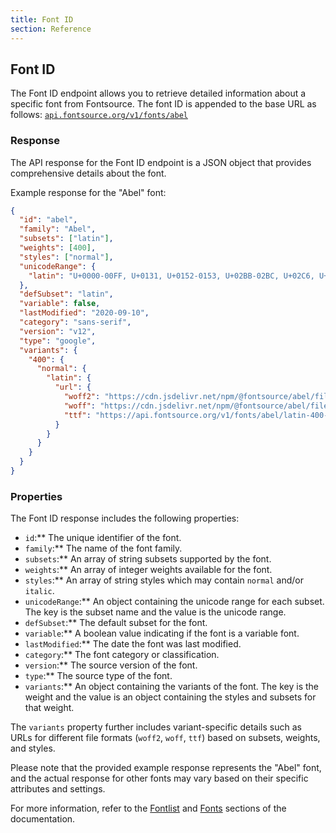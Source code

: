 ```yaml
---
title: Font ID
section: Reference
---
```


## Font ID

The Font ID endpoint allows you to retrieve detailed information about a specific font from Fontsource. The font ID is appended to the base URL as follows: [`api.fontsource.org/v1/fonts/abel`](https://api.fontsource.org/v1/fonts/abel)

### Response

The API response for the Font ID endpoint is a JSON object that provides comprehensive details about the font.

Example response for the "Abel" font:

```json
{
  "id": "abel",
  "family": "Abel",
  "subsets": ["latin"],
  "weights": [400],
  "styles": ["normal"],
  "unicodeRange": {
    "latin": "U+0000-00FF, U+0131, U+0152-0153, U+02BB-02BC, U+02C6, U+02DA, U+02DC, U+2000-206F, U+2074, U+20AC, U+2122, U+2191, U+2193, U+2212, U+2215, U+FEFF, U+FFFD"
  },
  "defSubset": "latin",
  "variable": false,
  "lastModified": "2020-09-10",
  "category": "sans-serif",
  "version": "v12",
  "type": "google",
  "variants": {
    "400": {
      "normal": {
        "latin": {
          "url": {
            "woff2": "https://cdn.jsdelivr.net/npm/@fontsource/abel/files/abel-latin-400-normal.woff2",
            "woff": "https://cdn.jsdelivr.net/npm/@fontsource/abel/files/abel-latin-400-normal.woff",
            "ttf": "https://api.fontsource.org/v1/fonts/abel/latin-400-normal.ttf"
          }
        }
      }
    }
  }
}
```

### Properties

The Font ID response includes the following properties:

- `id`:** The unique identifier of the font.
- `family`:** The name of the font family.
- `subsets`:** An array of string subsets supported by the font.
- `weights`:** An array of integer weights available for the font.
- `styles`:** An array of string styles which may contain `normal` and/or `italic`.
- `unicodeRange`:** An object containing the unicode range for each subset. The key is the subset name and the value is the unicode range.
- `defSubset`:** The default subset for the font.
- `variable`:** A boolean value indicating if the font is a variable font.
- `lastModified`:** The date the font was last modified.
- `category`:** The font category or classification.
- `version`:** The source version of the font.
- `type`:** The source type of the font.
- `variants`:** An object containing the variants of the font. The key is the weight and the value is an object containing the styles and subsets for that weight.

The `variants` property further includes variant-specific details such as URLs for different file formats (`woff2`, `woff`, `ttf`) based on subsets, weights, and styles.

Please note that the provided example response represents the "Abel" font, and the actual response for other fonts may vary based on their specific attributes and settings.

For more information, refer to the [Fontlist](/docs/api/fontlist) and [Fonts](/docs/api/fonts) sections of the documentation.
